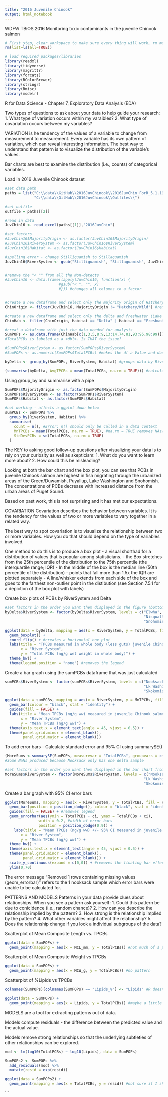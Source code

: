 ```yaml
---
title: "2016 Juvenile Chinook"
output: html_notebook
---
```

WDFW TBiOS 
2016 Monitoring toxic contaminants in the juvenile Chinook salmon

```r
# First step, clear workspace to make sure every thing will work, rm means remove
rm(list=ls(all=TRUE))

# load required packages/libraries
library(readxl)
library(tidyverse)
library(magrittr)
library(forcats)
library(RColorBrewer)
library(stringr)
library(Rmisc)
library(modelr)
```
R for Data Science - Chapter 7, Exploratory Data Analysis (EDA)

Two types of questions to ask about your data to help guide your research:
1. What type of variation occurs within my varaibles?
2. What type of covariation occurs between my variables?

VARIATION is he tendency of the values of a variable to change from measurement to measurement. Every variable has its own pattern of variation, which can reveal interesting information. The best way to understand that pattern is to visualize the distribution of the variable's values.

Bar charts are best to examine the distribution (i.e., counts) of categorical variables.

Load in 2016 Juvenile Chinook dataset
```r
#set data path
paths = list("C:\\data\\GitHub\\2016JuvChinook\\2016JuvChin_ForR_5.1.19.xlsx",
             "C:\\data\\GitHub\\2016JuvChinook\\Outfiles\\")

#set outfile
outfile = paths[[2]]

#read in data
JuvChin16 <- read_excel(paths[[1]],"2016JuvChin")

#set factors
#JuvChin16$MajorityOrigin <- as.factor(JuvChin16$MajorityOrigin)
#JuvChin16$RiverSystem <- as.factor(JuvChin16$RiverSystem)
#JuvChin16$Habitat <- as.factor(JuvChin16$Habitat)

#spelling error - change Stilliguamish to Stillaguamish
JuvChin16$RiverSystem <- gsub("Stilliguamish", "Stillaguamish", JuvChin16$RiverSystem)


#remove the "< "" from all the Non-detects
#JuvChin16 <- data.frame(lapply(JuvChin16, function(x) {
                        #gsub("< ", "", x)
                        #})) #changes all columns to a factor


#create a new dataframe and select only the majority origin of Hatchery or Wild
ChinOrigin <- filter(JuvChin16, MajorityOrigin != "Hatchery/Wild") #removes Hatchery/Wild comps

#create a new dataframe and select only the delta and freshwater (Lake WA) samples
ChinHab <- filter(ChinOrigin, Habitat == "Delta" | Habitat == "Freshwater")

#creat a dataframe with just the data needed for analysis
SumPOPs <- as.data.frame(ChinHab[c(1,3,5,8:9,13:14,74,81,93:95,98:99)])
#TotalPCBs is labeled as a <dbl>. Is THAT the issue?

#SumPOPs$RiverSystem <- as.factor(SumPOPs$RiverSystem)
#SumPOPs <- as.numeric(SumPOPs$TotalPCBs) #makes the df a Value and doesn't change it to a numeric!Code wrong??

byDelta <- group_by(SumPOPs, RiverSystem, Habitat) #groups data by River System and Habitat 

(summarise(byDelta, AvgTPCBs = mean(TotalPCBs, na.rm = TRUE))) #calculates the mean TPCBs by River and Habitat
```
Using group_by and summarise with a pipe
```r
SumPOPs$MajorityOrigin <- as.factor(SumPOPs$MajorityOrigin)
SumPOPs$RiverSystem <- as.factor(SumPOPs$RiverSystem)
SumPOPs$Habitat <- as.factor(SumPOPs$Habitat)

#not working - affects a ggplot down below
sumPCBs <- SumPOPs %>%
  group_by(RiverSystem, Habitat) %>%
  summarise(
    count = n(), #Error: n() should only be called in a data context 
    MnTPCBs = mean(TotalPCBs, na.rm = TRUE), #na.rm = TRUE removes NAs/missing values prior to calculation
    StdDevPCBs = sd(TotalPCBs, na.rm = TRUE)
  )
```

The KEY to asking good follow-up questions after visualizing your data is to rely on your curiosity as well as skepticism:
1. What do you want to learn more about?
2. How could this be misleading?

Looking at both the bar chart and the box plot, you can see that PCBs in juvenile Chinook salmon are highest in fish migrating through the urbanized areas of the Green/Duwamish, Puyallup, Lake Washington and Snohomish.  The concentrations of PCBs decrease with increased distance from the urban areas of Puget Sound.

Based on past work, this is not surprising and it has met our expectations.

COVARIATION
Covariation describes the behavior between variables.  It is the tendency for the values of two or more variables to vary together in a related way.

The best way to spot covariation is to visualize the relationship between two or more variables.  How you do that should depend on the type of variables involved.

One method to do this is to produce a box plot - a visual shorthad for a distribution of values that is popular among statisticians.
  - the Box stretches from the 25th percentile of the distribution to the 75th percentile (the interquartile range; IQR)
  - In the middle of the box is the median line (50th percentile of the distribution)
  - points that fall more than 1.5x the IQR are plotted separately
  - A line/whisker extends from each side of the box and goes to the farthest non-outlier point in the distibution 
  (see Section 7.5.1 for a depiction of the box plot with labels)

Create box plots of PCBs by RiverSystem and Delta
```r
#set factors in the order you want them displayed in the figure (bottom to top for a horizontal box plot)
byDelta$RiverSystem <- factor(byDelta$RiverSystem, levels = c("Elwha", "Dungeness", "Duckabush","Skokomish",
                                                              "Nisqually", "Puyallup", "Duwamish", "Lk Washington",
                                                              "Snohomish", "Stillaguamish", "Skagit","Nooksack"))

ggplot(data = byDelta, mapping = aes(x = RiverSystem, y = TotalPCBs, fill = RiverSystem)) +
  geom_boxplot() +
  coord_flip() + #creates a horizontal box plot
  labs(title = "TPCBs measured in whole body (less guts) juvenile Chinook salmon",
       x = "River System",
       y = "Total PCBs (ng/g wet weight in whole body)") +
  theme_bw() +
  theme(legend.position = "none") #removes the legend
```

Create a bar graph using the sumPCBs dataframe that was just calculated
```r
sumPCBs$RiverSystem <- factor(sumPCBs$RiverSystem, levels = c("Nooksack", "Skagit", "Stillaguamish", "Snohomish",
                                                              "Lk Washington","Duwamish", "Puyallup","Nisqually",
                                                              "Skokomish", "Duckabush", "Dungeness","Elwha"))

ggplot(data = sumPCBs, mapping = aes(x = RiverSystem, y = MnTPCBs, fill = RiverSystem)) +
  geom_bar(colour = "black", stat = "identity") +
  guides(fill = FALSE) +
  labs(title = "Mean TPCBs (ng/g ww) measured in juvenile Chinook salmon",
       x = "River System",
       y = "Mean TPCBs (ng/g ww)") +
  theme(axis.text.x = element_text(angle = 45, vjust = 0.5)) +
  theme(panel.grid.minor = element_blank(),
        panel.grid.major = element_blank())
```

To add error bars - Calculate standard error and 95% CI using summarySE()
```r
(MoreSums <-summarySE(SumPOPs, measurevar = "TotalPCBs", groupvars = c("RiverSystem", "Habitat"))) 
#Some NaNs produced because Nooksack only has one delta sample

#set factors in the order you want them displayed in the bar chart from left to right
MoreSums$RiverSystem <- factor(MoreSums$RiverSystem, levels = c("Nooksack", "Skagit", "Stillaguamish", "Snohomish",
                                                              "Lk Washington","Duwamish", "Puyallup","Nisqually",
                                                              "Skokomish", "Duckabush", "Dungeness","Elwha"))
```

Create a bar graph with 95% CI error bars
```r
ggplot(MoreSums, mapping = aes(x = RiverSystem, y = TotalPCBs, fill = RiverSystem)) +
  geom_bar(position = position_dodge(), colour = "black", stat = "identity") + #Stat=identity uses values from a dataframe
  guides(fill = FALSE) + #removes legend
  geom_errorbar(aes(ymin = TotalPCBs - ci, ymax = TotalPCBs + ci),
               width = 0.2, #width of error bars
               position = position_dodge(0.9)) +
    labs(title = "Mean TPCBs (ng/g ww) +/- 95% CI measured in juvenile Chinook salmon",
       x = "River System",
       y = "Mean TPCBs (ng/g ww)") +
  theme_bw() +
  theme(axis.text.x = element_text(angle = 45, vjust = 0.5)) +
  theme(panel.grid.minor = element_blank(),
        panel.grid.major = element_blank()) +
  scale_y_continuous(expand = c(0,0)) + #removes the floating bar effect above the x-axis
  ylim(0,70)

```
The error message "Removed 1 rows containing missing values (geom_errorbar)" refers to the 1 nooksack sample which error bars were unable to be calculated for.

PATTERNS AND MODELS
Patterns in your data provide clues about relationships. When you see a pattern ask yourself:
1. Could this pattern be due to conicidence (i.e., random chance)?
2. How can you describe the relationship implied by the pattern?
3. How strong is the relationship implied by the pattern?
4. What other variables might affect the relationship?
5. Does the relationship change if you look a individual subgroups of the data?

Scatterplot of Mean Composite Length vs. TPCBs
```r
ggplot(data = SumPOPs) +
  geom_point(mapping = aes(x = MCL_mm, y = TotalPCBs)) #not much of a pattern
```

Scatterplot of Mean Composite Weight vs TPCBs
```r
ggplot(data = SumPOPs) +
  geom_point(mapping = aes(x = MCW_g, y = TotalPCBs)) #no pattern
```

Scatterplot of %Lipids vs TPCBs
```r
colnames(SumPOPs)[colnames(SumPOPs) == "Lipids_%"] <- "Lipids" #R doesn't love the "_%"

ggplot(data = SumPOPs) +
  geom_point(mapping = aes(x = Lipids, y = TotalPCBs)) #maybe a little bit of a pattern?
```

MODELS are a tool for extracting patterns out of data. 

Models compute residuals - the difference between the predicted value and the actual value.

Models remove strong relationships so that the underlying subtleties of other relationships can be explored.
```r
mod <- lm(log10(TotalPCBs) ~ log10(Lipids), data = SumPOPs)

SumPOPs2 <- SumPOPs %>%
  add_residuals(mod) %>%
  mutate(resid = exp(resid))

ggplot(data = SumPOPs2) +
  geom_point(mapping = aes(x = TotalPCBs, y = resid)) #not sure if I should be graphing TotalPCBs here
```

```




